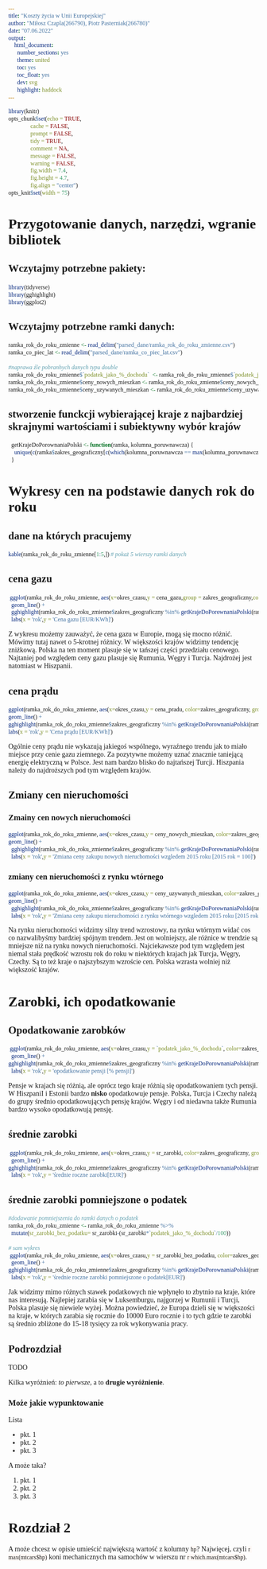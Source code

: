 ```yaml
---
title: "Koszty życia w Unii Europejskiej"
author: "Miłosz Czapla(266790), Piotr Pasterniak(266780)"
date: "07.06.2022"
output:
    html_document: 
      number_sections: yes
      theme: united
      toc: yes
      toc_float: yes
      dev: svg
      highlight: haddock
---
```


```r
library(knitr)
opts_chunk$set(echo = TRUE, 
               cache = FALSE,
               prompt = FALSE,
               tidy = TRUE,
               comment = NA,
               message = FALSE,
               warning = FALSE,
               fig.width = 7.4,
               fig.height = 4.7,
               fig.align = "center")
opts_knit$set(width = 75)
```

<style> 

/* Jeśli znasz CSS,  to możesz wygląd dostosować do swoich preferencji */
/* Możesz też usunąć tę część: style  */

tr {font-family: 'Fira Mono'; font-size:90%}
code, kbd,pre,samp {font-family: 'Fira Mono';
                    background-color: rgba(237, 125, 49, 0.04)}
body, h1, h2, h3, h4, h5 {font-family: 'Fira Sans'}

</style>

# Przygotowanie danych, narzędzi, wgranie bibliotek

## Wczytajmy potrzebne pakiety: 

```r
library(tidyverse)
library(gghighlight)
library(ggplot2)
```

## Wczytajmy potrzebne ramki danych: 

```r
ramka_rok_do_roku_zmienne <- read_delim("parsed_dane/ramka_rok_do_roku_zmienne.csv")
ramka_co_piec_lat <- read_delim("parsed_dane/ramka_co_piec_lat.csv")

#naprawa źle pobranhych danych typu double
ramka_rok_do_roku_zmienne$`podatek_jako_%_dochodu`  <- ramka_rok_do_roku_zmienne$`podatek_jako_%_dochodu`   /100
ramka_rok_do_roku_zmienne$ceny_nowych_mieszkan <- ramka_rok_do_roku_zmienne$ceny_nowych_mieszkan  /100
ramka_rok_do_roku_zmienne$ceny_uzywanych_mieszkan <- ramka_rok_do_roku_zmienne$ceny_uzywanych_mieszkan  /100
```

## stworzenie funckcji wybierającej kraje z najbardziej skrajnymi wartościami i subiektywny wybór krajów

```r
  getKrajeDoPorownaniaPolski <- function(ramka, kolumna_poruwnawcza) {
    unique(c(ramka$zakres_geograficzny[c(which(kolumna_poruwnawcza == max(kolumna_poruwnawcza) | kolumna_poruwnawcza == min(kolumna_poruwnawcza)))],'Poland','Hungary','Czechia','Romania','Turkey','Spain' ))
  }
```

# Wykresy cen na podstawie danych rok do roku

## dane na których pracujemy

``` r
kable(ramka_rok_do_roku_zmienne[1:5,]) # pokaż 5 wierszy ramki danych
```

## cena gazu

```r
 ggplot(ramka_rok_do_roku_zmienne, aes(x=okres_czasu,y = cena_gazu,group = zakres_geograficzny,color = zakres_geograficzny)) +
  geom_line() +
  gghighlight(ramka_rok_do_roku_zmienne$zakres_geograficzny %in% getKrajeDoPorownaniaPolski(ramka_rok_do_roku_zmienne,ramka_rok_do_roku_zmienne$cena_gazu)) +
  labs(x = 'rok',y = 'Cena gazu [EUR/KWh]')
```

Z wykresu możemy zauważyć, że cena gazu w Europie, mogą się mocno różnić. Mówimy tutaj nawet o 5-krotnej różnicy. W większości krajów widzimy tendencję zniżkową. Polska na ten moment plasuje się w tańszej części przedziału cenowego. Najtaniej pod względem ceny gazu plasuje się Rumunia, Węgry i Turcja. Najdrożej jest natomiast w Hiszpanii.

## cena prądu

```r
ggplot(ramka_rok_do_roku_zmienne, aes(x=okres_czasu,y = cena_pradu, color=zakres_geograficzny, group = zakres_geograficzny)) +
geom_line() + 
gghighlight(ramka_rok_do_roku_zmienne$zakres_geograficzny %in% getKrajeDoPorownaniaPolski(ramka_rok_do_roku_zmienne,ramka_rok_do_roku_zmienne$cena_pradu))  +
labs(x = 'rok',y = 'Cena prądu [EUR/KWh]')
```

Ogólnie ceny prądu nie wykazują jakiegoś wspólnego, wyraźnego trendu jak to miało miejsce przy cenie gazu ziemnego. Za pozytywne możemy uznać znacznie taniejącą energię elektryczną w Polsce. Jest nam bardzo blisko do najtańszej Turcji. Hiszpania należy do najdroższych pod tym względem krajów.

 
## Zmiany cen nieruchomości

### Zmainy cen nowych nieruchomości

```r
ggplot(ramka_rok_do_roku_zmienne, aes(x=okres_czasu,y = ceny_nowych_mieszkan, color=zakres_geograficzny, group = zakres_geograficzny)) +
geom_line() + 
  gghighlight(ramka_rok_do_roku_zmienne$zakres_geograficzny %in% getKrajeDoPorownaniaPolski(ramka_rok_do_roku_zmienne,ramka_rok_do_roku_zmienne$ceny_nowych_mieszkan)) +
  labs(x = 'rok',y = 'Zmiana ceny zakupu nowych nieruchomości wzgledem 2015 roku [2015 rok = 100]')
```

### zmiany cen nieruchomości z rynku wtórnego


```r
ggplot(ramka_rok_do_roku_zmienne, aes(x=okres_czasu,y = ceny_uzywanych_mieszkan, color=zakres_geograficzny, group = zakres_geograficzny)) +
geom_line() + 
  gghighlight(ramka_rok_do_roku_zmienne$zakres_geograficzny %in% getKrajeDoPorownaniaPolski(ramka_rok_do_roku_zmienne,ramka_rok_do_roku_zmienne$ceny_uzywanych_mieszkan)) +
  labs(x = 'rok',y = 'Zmiana ceny zakupu nieruchomości z rynku wtórnego wzgledem 2015 roku [2015 rok = 100]')
```

Na rynku nieruchomości widzimy silny trend wzrostowy, na rynku wtórnym widać cos co nazwalibyśmy bardziej spójnym trendem. Jest on wolniejszy, ale różnice w trendzie są mniejsze niż na rynku nowych nieruchomości. Najciekawsze pod tym względem jest niemal stała prędkość wzrostu rok do roku w niektórych krajach jak Turcja, Węgry, Czechy. Są to też kraje o najszybszym wzroście cen. Polska wzrasta wolniej niż większość krajów.


# Zarobki, ich opodatkowanie

## Opodatkowanie zarobków 

```r
 ggplot(ramka_rok_do_roku_zmienne, aes(x=okres_czasu,y = `podatek_jako_%_dochodu`, color=zakres_geograficzny, group = zakres_geograficzny)) +
  geom_line() +
gghighlight(ramka_rok_do_roku_zmienne$zakres_geograficzny %in% getKrajeDoPorownaniaPolski(ramka_rok_do_roku_zmienne,ramka_rok_do_roku_zmienne$`podatek_jako_%_dochodu`)) +
  labs(x = 'rok',y = 'opodatkowanie pensji [% pensji]')
```

Pensje w krajach się różnią, ale oprócz tego kraje różnią się opodatkowaniem tych pensji. W HiszpaniI i Estonii bardzo __nisko__ opodatkowuje pensje. Polska, Turcja i Czechy należą do grupy średnio opodatkowujących pensję krajów. Węgry i od niedawna także Rumunia bardzo wysoko opodatkowują pensję.

## średnie zarobki

```r
 ggplot(ramka_rok_do_roku_zmienne, aes(x=okres_czasu,y = sr_zarobki, color=zakres_geograficzny, group = zakres_geograficzny)) +
  geom_line() +
gghighlight(ramka_rok_do_roku_zmienne$zakres_geograficzny %in% getKrajeDoPorownaniaPolski(ramka_rok_do_roku_zmienne,ramka_rok_do_roku_zmienne$sr_zarobki)) +
  labs(x = 'rok',y = 'średnie roczne zarobki[EUR]')
```

## średnie zarobki pomniejszone o podatek


```r
#dodawanie pomniejszenia do ramki danych o podatek
ramka_rok_do_roku_zmienne <- ramka_rok_do_roku_zmienne %>%
  mutate(sr_zarobki_bez_podatku= sr_zarobki-(sr_zarobki*`podatek_jako_%_dochodu`/100))

# sam wykres
 ggplot(ramka_rok_do_roku_zmienne, aes(x=okres_czasu,y = sr_zarobki_bez_podatku, color=zakres_geograficzny, group = zakres_geograficzny)) +
  geom_line() +
gghighlight(ramka_rok_do_roku_zmienne$zakres_geograficzny %in% getKrajeDoPorownaniaPolski(ramka_rok_do_roku_zmienne,ramka_rok_do_roku_zmienne$sr_zarobki_bez_podatku)) +
  labs(x = 'rok',y = 'średnie roczne zarobki pomniejszone o podatek[EUR]')
```

Jak widzimy mimo różnych stawek podatkowych nie wpłynęło to zbytnio na kraje, które nas interesują. Najlepiej zarabia się w Luksemburgu, najgorzej w Rumunii i Turcji, Polska plasuje się niewiele wyżej. Można powiedzieć, że Europa dzieli się w większości na kraje, w których zarabia się rocznie do 10000 Euro rocznie i to tych gdzie te zarobki są średnio zbliżone do 15-18 tysięcy za rok wykonywania pracy.



## Podrozdział

TODO

Kilka wyróżnień: _to pierwsze_, a to __drugie wyróżnienie__.

### Może jakie wypunktowanie

Lista 

- pkt. 1
- pkt. 2
- pkt. 3

A może taka?

1. pkt. 1
2. pkt. 2
3. pkt. 3


# Rozdział 2

A może chcesz w opisie umieścić największą wartość z kolumny `hp`? Najwięcej, czyli `r max(mtcars$hp)` 
koni mechanicznych ma samochów w wierszu nr `r which.max(mtcars$hp)`. 


